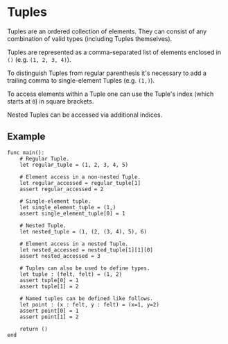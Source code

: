 # Tuples

Tuples are an ordered collection of elements. They can consist of any combination of valid types (including Tuples themselves).

Tuples are represented as a comma-separated list of elements enclosed in `()` (e.g. `(1, 2, 3, 4)`).

To distinguish Tuples from regular parenthesis it's necessary to add a trailing comma to single-element Tuples (e.g. `(1,)`).

To access elements within a Tuple one can use the Tuple's index (which starts at `0`) in square brackets.

Nested Tuples can be accessed via additional indices.

## Example

```cairo
func main():
    # Regular Tuple.
    let regular_tuple = (1, 2, 3, 4, 5)

    # Element access in a non-nested Tuple.
    let regular_accessed = regular_tuple[1]
    assert regular_accessed = 2

    # Single-element tuple.
    let single_element_tuple = (1,)
    assert single_element_tuple[0] = 1

    # Nested Tuple.
    let nested_tuple = (1, (2, (3, 4), 5), 6)

    # Element access in a nested Tuple.
    let nested_accessed = nested_tuple[1][1][0]
    assert nested_accessed = 3

    # Tuples can also be used to define types.
    let tuple : (felt, felt) = (1, 2)
    assert tuple[0] = 1
    assert tuple[1] = 2

    # Named tuples can be defined like follows.
    let point : (x : felt, y : felt) = (x=1, y=2)
    assert point[0] = 1
    assert point[1] = 2

    return ()
end
```
